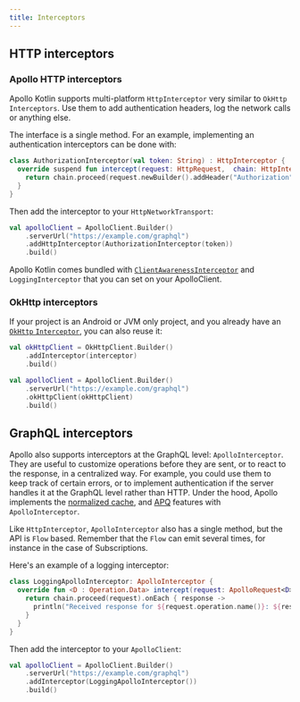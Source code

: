 ```yaml
---
title: Interceptors
---
```


## HTTP interceptors

### Apollo HTTP interceptors

Apollo Kotlin supports multi-platform `HttpInterceptor` very similar to `OkHttp` `Interceptors`. Use them to add authentication headers, log the network calls or anything else.

The interface is a single method. For an example, implementing an authentication interceptors can be done with:

```kotlin
class AuthorizationInterceptor(val token: String) : HttpInterceptor {
  override suspend fun intercept(request: HttpRequest,  chain: HttpInterceptorChain): HttpResponse {
    return chain.proceed(request.newBuilder().addHeader("Authorization", "Bearer $token").build())
  }
}
```

Then add the interceptor to your `HttpNetworkTransport`:

```kotlin
val apolloClient = ApolloClient.Builder()
    .serverUrl("https://example.com/graphql")
    .addHttpInterceptor(AuthorizationInterceptor(token))
    .build()
```

Apollo Kotlin comes bundled with [`ClientAwarenessInterceptor`](./client-awareness) and `LoggingInterceptor` that you can set on your ApolloClient.

### OkHttp interceptors

If your project is an Android or JVM only project, and you already have an [`OkHttp` `Interceptor`](https://square.github.io/okhttp/features/interceptors/), you can also reuse it:

```kotlin
val okHttpClient = OkHttpClient.Builder()
    .addInterceptor(interceptor)
    .build()

val apolloClient = ApolloClient.Builder()
    .serverUrl("https://example.com/graphql")
    .okHttpClient(okHttpClient)
    .build()
```

## GraphQL interceptors

Apollo also supports interceptors at the GraphQL level: `ApolloInterceptor`. They are useful to customize operations before they are sent, or to react to the response, in a centralized way. For example, you could use them to keep track of certain errors, or to implement authentication if the server handles it at the GraphQL level rather than HTTP. Under the hood, Apollo implements the [normalized cache](../caching/normalized-cache), and [APQ](../advanced/persisted-queries) features with `ApolloInterceptor`.

Like `HttpInterceptor`, `ApolloInterceptor` also has a single method, but the API is `Flow` based. Remember that the `Flow` can emit several times, for instance in the case of Subscriptions.

Here's an example of a logging interceptor:

```kotlin 
class LoggingApolloInterceptor: ApolloInterceptor {
  override fun <D : Operation.Data> intercept(request: ApolloRequest<D>, chain: ApolloInterceptorChain): Flow<ApolloResponse<D>> {
    return chain.proceed(request).onEach { response ->
      println("Received response for ${request.operation.name()}: ${response.data}")
    }
  }
}
```

Then add the interceptor to your `ApolloClient`:

```kotlin
val apolloClient = ApolloClient.Builder()
    .serverUrl("https://example.com/graphql")
    .addInterceptor(LoggingApolloInterceptor())
    .build()
```
